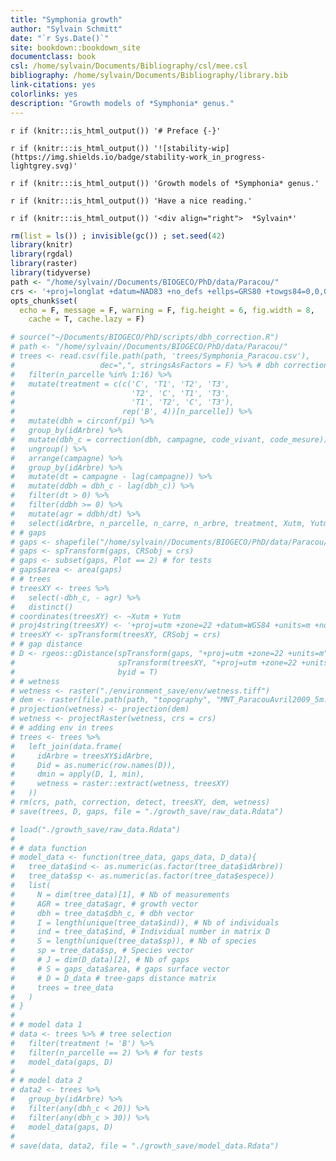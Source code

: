 ```yaml
--- 
title: "Symphonia growth"
author: "Sylvain Schmitt"
date: "`r Sys.Date()`"
site: bookdown::bookdown_site
documentclass: book
csl: /home/sylvain/Documents/Bibliography/csl/mee.csl
bibliography: /home/sylvain/Documents/Bibliography/library.bib
link-citations: yes
colorlinks: yes
description: "Growth models of *Symphonia* genus."
---
```


`r if (knitr:::is_html_output()) '# Preface {-}'`

`r if (knitr:::is_html_output()) '![stability-wip](https://img.shields.io/badge/stability-work_in_progress-lightgrey.svg)'`

`r if (knitr:::is_html_output()) 'Growth models of *Symphonia* genus.'`

`r if (knitr:::is_html_output()) 'Have a nice reading.'`

`r if (knitr:::is_html_output()) '<div align="right">  *Sylvain*'`


```r
rm(list = ls()) ; invisible(gc()) ; set.seed(42)
library(knitr)
library(rgdal)
library(raster)
library(tidyverse)
path <- "/home/sylvain//Documents/BIOGECO/PhD/data/Paracou/"
crs <- '+proj=longlat +datum=NAD83 +no_defs +ellps=GRS80 +towgs84=0,0,0'
opts_chunk$set(
  echo = F, message = F, warning = F, fig.height = 6, fig.width = 8,
    cache = T, cache.lazy = F)
```

```r
# source("~/Documents/BIOGECO/PhD/scripts/dbh_correction.R")
# path <- "/home/sylvain//Documents/BIOGECO/PhD/data/Paracou/"
# trees <- read.csv(file.path(path, 'trees/Symphonia_Paracou.csv'),
#                   dec=",", stringsAsFactors = F) %>% # dbh correction
#   filter(n_parcelle %in% 1:16) %>% 
#   mutate(treatment = c(c('C', 'T1', 'T2', 'T3', 
#                          'T2', 'C', 'T1', 'T3',
#                          'T1', 'T2', 'C', 'T3'), 
#                        rep('B', 4))[n_parcelle]) %>% 
#   mutate(dbh = circonf/pi) %>% 
#   group_by(idArbre) %>% 
#   mutate(dbh_c = correction(dbh, campagne, code_vivant, code_mesure)) %>% 
#   ungroup() %>% 
#   arrange(campagne) %>% 
#   group_by(idArbre) %>% 
#   mutate(dt = campagne - lag(campagne)) %>% 
#   mutate(ddbh = dbh_c - lag(dbh_c)) %>% 
#   filter(dt > 0) %>% 
#   filter(ddbh >= 0) %>% 
#   mutate(agr = ddbh/dt) %>% 
#   select(idArbre, n_parcelle, n_carre, n_arbre, treatment, Xutm, Yutm, dbh_c, agr, espece)
# # gaps
# gaps <- shapefile("/home/sylvain//Documents/BIOGECO/PhD/data/Paracou/logging/Gaps.shp")
# gaps <- spTransform(gaps, CRSobj = crs)
# gaps <- subset(gaps, Plot == 2) # for tests
# gaps$area <- area(gaps)
# # trees
# treesXY <- trees %>%
#   select(-dbh_c, - agr) %>%
#   distinct()
# coordinates(treesXY) <- ~Xutm + Yutm
# proj4string(treesXY) <- '+proj=utm +zone=22 +datum=WGS84 +units=m +no_defs +ellps=WGS84 +towgs84=0,0,0'
# treesXY <- spTransform(treesXY, CRSobj = crs)
# # gap distance
# D <- rgeos::gDistance(spTransform(gaps, "+proj=utm +zone=22 +units=m"),
#                       spTransform(treesXY, "+proj=utm +zone=22 +units=m"),
#                       byid = T)
# # wetness
# wetness <- raster("./environment_save/env/wetness.tiff")
# dem <- raster(file.path(path, "topography", "MNT_ParacouAvril2009_5m.tif")) # for CRS
# projection(wetness) <- projection(dem)
# wetness <- projectRaster(wetness, crs = crs)
# # adding env in trees
# trees <- trees %>%
#   left_join(data.frame(
#     idArbre = treesXY$idArbre,
#     Did = as.numeric(row.names(D)),
#     dmin = apply(D, 1, min),
#     wetness = raster::extract(wetness, treesXY)
#   ))
# rm(crs, path, correction, detect, treesXY, dem, wetness)
# save(trees, D, gaps, file = "./growth_save/raw_data.Rdata")
```

```r
# load("./growth_save/raw_data.Rdata")
# 
# # data function
# model_data <- function(tree_data, gaps_data, D_data){
#   tree_data$ind <- as.numeric(as.factor(tree_data$idArbre))
#   tree_data$sp <- as.numeric(as.factor(tree_data$espece))
#   list(
#     N = dim(tree_data)[1], # Nb of measurements
#     AGR = tree_data$agr, # growth vector
#     dbh = tree_data$dbh_c, # dbh vector
#     I = length(unique(tree_data$ind)), # Nb of individuals
#     ind = tree_data$ind, # Individual number in matrix D
#     S = length(unique(tree_data$sp)), # Nb of species
#     sp = tree_data$sp, # Species vector
#     # J = dim(D_data)[2], # Nb of gaps
#     # S = gaps_data$area, # gaps surface vector
#     # D = D_data # tree-gaps distance matrix
#     trees = tree_data
#   )
# }
# 
# # model data 1
# data <- trees %>% # tree selection
#   filter(treatment != 'B') %>% 
#   filter(n_parcelle == 2) %>% # for tests
#   model_data(gaps, D)
# 
# # model data 2
# data2 <- trees %>% 
#   group_by(idArbre) %>% 
#   filter(any(dbh_c < 20)) %>% 
#   filter(any(dbh_c > 30)) %>% 
#   model_data(gaps, D)
# 
# save(data, data2, file = "./growth_save/model_data.Rdata")
```
